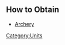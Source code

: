 {{Unit
| name = Crossbowman
| image = N/A
| type = Ranged
| hp = 50
| dps = 13
| trait = +4% to HP of [Warrior] troops for each Crossbowman on the battlefield.
}}

== How to Obtain ==
* [[Archery]]
[[Category:Units]]

